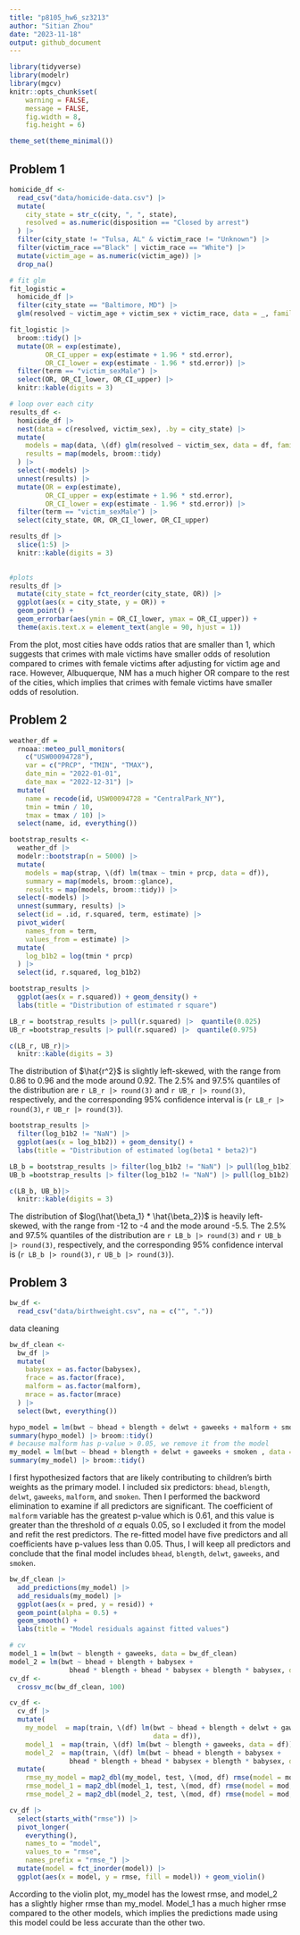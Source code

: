 ```yaml
---
title: "p8105_hw6_sz3213"
author: "Sitian Zhou"
date: "2023-11-18"
output: github_document
---
```


```r
library(tidyverse)
library(modelr)
library(mgcv)
knitr::opts_chunk$set(
	warning = FALSE,
	message = FALSE,
	fig.width = 8, 
	fig.height = 6)

theme_set(theme_minimal())
```


## Problem 1

```r
homicide_df <-
  read_csv("data/homicide-data.csv") |> 
  mutate(
    city_state = str_c(city, ", ", state),
    resolved = as.numeric(disposition == "Closed by arrest")
  ) |> 
  filter(city_state != "Tulsa, AL" & victim_race != "Unknown") |> 
  filter(victim_race =="Black" | victim_race == "White") |> 
  mutate(victim_age = as.numeric(victim_age)) |> 
  drop_na()
```

```r
# fit glm
fit_logistic =
  homicide_df |> 
  filter(city_state == "Baltimore, MD") |> 
  glm(resolved ~ victim_age + victim_sex + victim_race, data = _, family = binomial())

fit_logistic |> 
  broom::tidy() |> 
  mutate(OR = exp(estimate),
         OR_CI_upper = exp(estimate + 1.96 * std.error),
         OR_CI_lower = exp(estimate - 1.96 * std.error)) |>
  filter(term == "victim_sexMale") |> 
  select(OR, OR_CI_lower, OR_CI_upper) |>
  knitr::kable(digits = 3)
```

```r
# loop over each city
results_df <-
  homicide_df |>
  nest(data = c(resolved, victim_sex), .by = city_state) |> 
  mutate(
    models = map(data, \(df) glm(resolved ~ victim_sex, data = df, family = binomial())),
    results = map(models, broom::tidy)
  ) |> 
  select(-models) |> 
  unnest(results) |> 
  mutate(OR = exp(estimate),
         OR_CI_upper = exp(estimate + 1.96 * std.error),
         OR_CI_lower = exp(estimate - 1.96 * std.error)) |> 
  filter(term == "victim_sexMale") |> 
  select(city_state, OR, OR_CI_lower, OR_CI_upper)

results_df |>
  slice(1:5) |> 
  knitr::kable(digits = 3)
  
```

```r
#plots
results_df |> 
  mutate(city_state = fct_reorder(city_state, OR)) |> 
  ggplot(aes(x = city_state, y = OR)) + 
  geom_point() + 
  geom_errorbar(aes(ymin = OR_CI_lower, ymax = OR_CI_upper)) + 
  theme(axis.text.x = element_text(angle = 90, hjust = 1))
```
From the plot, most cities have odds ratios that are smaller than 1, which suggests that crimes with male victims have smaller odds of resolution compared to crimes with female victims after adjusting for victim age and race. However, Albuquerque, NM has a much higher OR compare to the rest of the cities, which implies that crimes with female victims have smaller odds of resolution.

## Problem 2

```r
weather_df = 
  rnoaa::meteo_pull_monitors(
    c("USW00094728"),
    var = c("PRCP", "TMIN", "TMAX"), 
    date_min = "2022-01-01",
    date_max = "2022-12-31") |>
  mutate(
    name = recode(id, USW00094728 = "CentralPark_NY"),
    tmin = tmin / 10,
    tmax = tmax / 10) |>
  select(name, id, everything())
```



```r
bootstrap_results <-
  weather_df |> 
  modelr::bootstrap(n = 5000) |> 
  mutate(
    models = map(strap, \(df) lm(tmax ~ tmin + prcp, data = df)),
    summary = map(models, broom::glance),
    results = map(models, broom::tidy)) |> 
  select(-models) |> 
  unnest(summary, results) |> 
  select(id = .id, r.squared, term, estimate) |> 
  pivot_wider(
    names_from = term,
    values_from = estimate) |> 
  mutate(
    log_b1b2 = log(tmin * prcp)
  ) |> 
  select(id, r.squared, log_b1b2)
```


```r
bootstrap_results |> 
  ggplot(aes(x = r.squared)) + geom_density() + 
  labs(title = "Distribution of estimated r square")

LB_r = bootstrap_results |> pull(r.squared) |>  quantile(0.025)
UB_r =bootstrap_results |> pull(r.squared) |>  quantile(0.975)

c(LB_r, UB_r)|> 
  knitr::kable(digits = 3)
```

The distribution of $\hat{r^2}$ is slightly left-skewed, with the range from 0.86 to 0.96 and the mode around 0.92. The 2.5% and 97.5% quantiles of the distribution are `r LB_r |> round(3)` and `r UB_r |> round(3)`, respectively, and the corresponding 95% confidence interval is (`r LB_r |> round(3)`, `r UB_r |> round(3)`).


```r
bootstrap_results |> 
  filter(log_b1b2 != "NaN") |> 
  ggplot(aes(x = log_b1b2)) + geom_density() +
  labs(title = "Distribution of estimated log(beta1 * beta2)")

LB_b = bootstrap_results |> filter(log_b1b2 != "NaN") |> pull(log_b1b2) |>  quantile(0.025)
UB_b =bootstrap_results |> filter(log_b1b2 != "NaN") |> pull(log_b1b2) |>  quantile(0.975)

c(LB_b, UB_b)|> 
  knitr::kable(digits = 3)
```


The distribution of $log(\hat{\beta_1} * \hat{\beta_2})$ is heavily left-skewed, with the range from -12 to -4 and the mode around -5.5. The 2.5% and 97.5% quantiles of the distribution are `r LB_b |> round(3)` and `r UB_b |> round(3)`, respectively, and the corresponding 95% confidence interval is (`r LB_b |> round(3)`, `r UB_b |> round(3)`).


## Problem 3

```r
bw_df <-
  read_csv("data/birthweight.csv", na = c("", "."))
```

data cleaning

```r
bw_df_clean <-
  bw_df |> 
  mutate(
    babysex = as.factor(babysex),
    frace = as.factor(frace),
    malform = as.factor(malform),
    mrace = as.factor(mrace)
  ) |> 
  select(bwt, everything())
```


```r
hypo_model = lm(bwt ~ bhead + blength + delwt + gaweeks + malform + smoken , data = bw_df_clean)
summary(hypo_model) |> broom::tidy()
# because malform has p-value > 0.05, we remove it from the model
my_model = lm(bwt ~ bhead + blength + delwt + gaweeks + smoken , data = bw_df_clean)
summary(my_model) |> broom::tidy()
```

I first hypothesized factors that are likely contributing to children's birth weights as the primary model. I included six predictors: `bhead`, `blength`, `delwt`, `gaweeks`, `malform`, and `smoken`. Then I performed the backword elimination to examine if all predictors are significant. The coefficient of `malform` variable has the greatest p-value which is 0.61, and this value is greater than the threshold of $\alpha$ equals 0.05, so I excluded it from the model and refit the rest predictors. The re-fitted model have five predictors and all coefficients have p-values less than 0.05. Thus, I will keep all predictors and conclude that the final model includes `bhead`, `blength`, `delwt`, `gaweeks`, and `smoken`. 


```r
bw_df_clean |> 
  add_predictions(my_model) |> 
  add_residuals(my_model) |> 
  ggplot(aes(x = pred, y = resid)) +
  geom_point(alpha = 0.5) +
  geom_smooth() +
  labs(title = "Model residuals against fitted values")
```

```r
# cv
model_1 = lm(bwt ~ blength + gaweeks, data = bw_df_clean)
model_2 = lm(bwt ~ bhead + blength + babysex + 
               bhead * blength + bhead * babysex + blength * babysex, data = bw_df_clean)
cv_df <-
  crossv_mc(bw_df_clean, 100) 

cv_df <-  
  cv_df |> 
  mutate(
    my_model  = map(train, \(df) lm(bwt ~ bhead + blength + delwt + gaweeks + smoken, 
                                    data = df)),
    model_1  = map(train, \(df) lm(bwt ~ blength + gaweeks, data = df)),
    model_2  = map(train, \(df) lm(bwt ~ bhead + blength + babysex + 
               bhead * blength + bhead * babysex + blength * babysex, data = df))) |> 
  mutate(
    rmse_my_model = map2_dbl(my_model, test, \(mod, df) rmse(model = mod, data = df)),
    rmse_model_1 = map2_dbl(model_1, test, \(mod, df) rmse(model = mod, data = df)),
    rmse_model_2 = map2_dbl(model_2, test, \(mod, df) rmse(model = mod, data = df)))
```


```r
cv_df |> 
  select(starts_with("rmse")) |> 
  pivot_longer(
    everything(),
    names_to = "model", 
    values_to = "rmse",
    names_prefix = "rmse_") |> 
  mutate(model = fct_inorder(model)) |> 
  ggplot(aes(x = model, y = rmse, fill = model)) + geom_violin()
```

According to the violin plot, my_model has the lowest rmse, and model_2 has a slightly higher rmse than my_model. Model_1 has a much higher rmse compared to the other models, which implies the predictions made using this model could be less accurate than the other two.





